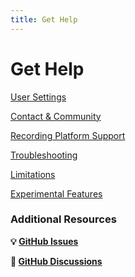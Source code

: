 ```yaml
---
title: Get Help
---
```

# Get Help

[User Settings](/resources/get-help/user-settings)

[Contact & Community](/resources/get-help/user-settings)

[Recording Platform Support](/resources/get-help/recording-platform-support)

[Troubleshooting ](/resources/get-help/troubleshooting)

[Limitations](/resources/get-help/limitations)

[Experimental Features](/resources/get-help/experimental-features)

### Additional Resources

**💡 [GitHub Issues](https://github.com/replayio/devtools/issues)**

**💭  [GitHub Discussions](https://github.com/replayio/devtools/discussions)**